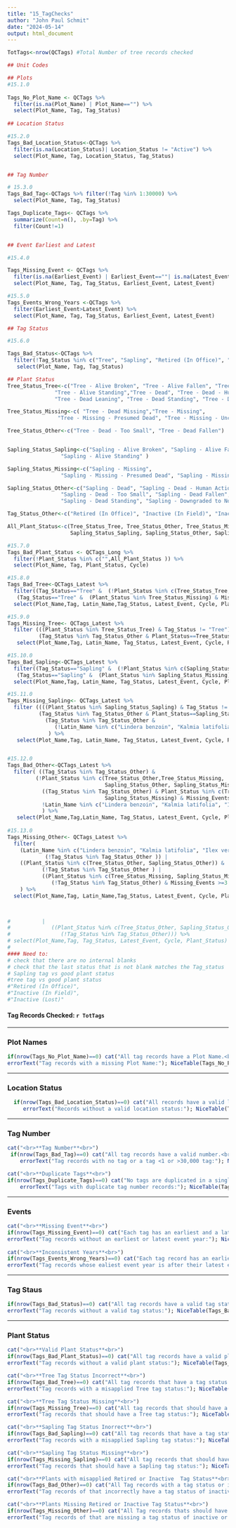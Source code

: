 ```yaml
---
title: "15_TagChecks"
author: "John Paul Schmit"
date: "2024-05-14"
output: html_document
---
```


```r
TotTags<-nrow(QCTags) #Total Number of tree records checked

## Unit Codes

## Plots 
#15.1.0
  
Tags_No_Plot_Name <- QCTags %>% 
  filter(is.na(Plot_Name) | Plot_Name=="") %>% 
  select(Plot_Name, Tag, Tag_Status)
 
## Location Status

#15.2.0
Tags_Bad_Location_Status<-QCTags %>% 
  filter(is.na(Location_Status)| Location_Status != "Active") %>% 
  select(Plot_Name, Tag, Location_Status, Tag_Status)


## Tag Number

# 15.3.0
Tags_Bad_Tag<-QCTags %>% filter(!Tag %in% 1:30000) %>%
  select(Plot_Name, Tag, Tag_Status)

Tags_Duplicate_Tags<- QCTags %>%  
  summarize(Count=n(), .by=Tag) %>% 
  filter(Count!=1)


## Event Earliest and Latest

#15.4.0

Tags_Missing_Event <- QCTags %>% 
  filter(is.na(Earliest_Event) | Earliest_Event==""| is.na(Latest_Event) | Latest_Event=="") %>% 
  select(Plot_Name, Tag, Tag_Status, Earliest_Event, Latest_Event)

#15.5.0
Tags_Events_Wrong_Years <-QCTags %>% 
  filter(Earliest_Event>Latest_Event) %>% 
  select(Plot_Name, Tag, Tag_Status, Earliest_Event, Latest_Event)

## Tag Status

#15.6.0

Tags_Bad_Status<-QCTags %>% 
  filter(!Tag_Status %in% c("Tree", "Sapling", "Retired (In Office)", "Inactive (In Field)", "Inactive (Lost)")) %>% 
   select(Plot_Name, Tag, Tag_Status)

## Plant Status
Tree_Status_Tree<-c("Tree - Alive Broken", "Tree - Alive Fallen", "Tree - Alive Leaning", 
               "Tree - Alive Standing","Tree - Dead", "Tree - Dead - Human Action",
               "Tree - Dead Leaning", "Tree - Dead Standing", "Tree - Downgraded to Non-Sampled")

Tree_Status_Missing<-c( "Tree - Dead Missing","Tree - Missing", 
                "Tree - Missing - Presumed Dead", "Tree - Missing - Uncertain")

Tree_Status_Other<-c("Tree - Dead - Too Small", "Tree - Dead Fallen")


Sapling_Status_Sapling<-c("Sapling - Alive Broken", "Sapling - Alive Fallen", "Sapling - Alive Leaning", 
                 "Sapling - Alive Standing" )

Sapling_Status_Missing<-c("Sapling - Missing",
                 "Sapling - Missing - Presumed Dead", "Sapling - Missing - Uncertain","Sapling - Dead Missing")

Sapling_Status_Other<-c("Sapling - Dead", "Sapling - Dead - Human Action",
                 "Sapling - Dead - Too Small", "Sapling - Dead Fallen", "Sapling - Dead Leaning",
                 "Sapling - Dead Standing", "Sapling - Downgraded to Non-Sampled" )

Tag_Status_Other<-c("Retired (In Office)", "Inactive (In Field)", "Inactive (Lost)")

All_Plant_Status<-c(Tree_Status_Tree, Tree_Status_Other, Tree_Status_Missing,
                    Sapling_Status_Sapling, Sapling_Status_Other, Sapling_Status_Missing)

#15.7.0
Tags_Bad_Plant_Status <- QCTags_Long %>%
  filter(!Plant_Status %in% c("",All_Plant_Status )) %>% 
  select(Plot_Name, Tag, Plant_Status, Cycle)

#15.8.0
Tags_Bad_Tree<-QCTags_Latest %>% 
  filter((Tag_Status=="Tree" &  (!Plant_Status %in% c(Tree_Status_Tree, Tree_Status_Missing))) |
   (Tag_Status=="Tree" &  (Plant_Status %in% Tree_Status_Missing) & Missing_Events >=3)) %>% 
  select(Plot_Name,Tag, Latin_Name,Tag_Status, Latest_Event, Cycle, Plant_Status, Missing_Events)

#15.9.0
Tags_Missing_Tree<- QCTags_Latest %>% 
  filter (((Plant_Status %in% Tree_Status_Tree) & Tag_Status != "Tree") |
          (Tag_Status %in% Tag_Status_Other & Plant_Status==Tree_Status_Missing & Missing_Events<3)) %>% 
   select(Plot_Name,Tag, Latin_Name, Tag_Status, Latest_Event, Cycle, Plant_Status, Missing_Events)

#15.10.0
Tags_Bad_Sapling<-QCTags_Latest %>% 
  filter((Tag_Status=="Sapling" &  (!Plant_Status %in% c(Sapling_Status_Sapling, Sapling_Status_Missing))) |
   (Tag_Status=="Sapling" &  (Plant_Status %in% Sapling_Status_Missing) & Missing_Events >=3) ) %>% 
  select(Plot_Name,Tag, Latin_Name, Tag_Status, Latest_Event, Cycle, Plant_Status, Missing_Events)

#15.11.0
Tags_Missing_Sapling<- QCTags_Latest %>% 
  filter ((((Plant_Status %in% Sapling_Status_Sapling) & Tag_Status != "Sapling") |
          (Tag_Status %in% Tag_Status_Other & Plant_Status==Sapling_Status_Missing & Missing_Events<3)) &
            (Tag_Status %in% Tag_Status_Other & 
               (!Latin_Name %in% c("Lindera benzoin", "Kalmia latifolia", "Ilex verticillata")))
             ) %>% 
   select(Plot_Name,Tag, Latin_Name, Tag_Status, Latest_Event, Cycle, Plant_Status, Missing_Events)


#15.12.0
Tags_Bad_Other<-QCTags_Latest %>% 
  filter( ((Tag_Status %in% Tag_Status_Other) & 
         (!Plant_Status %in% c(Tree_Status_Other,Tree_Status_Missing, 
                               Sapling_Status_Other, Sapling_Status_Missing)) |
           ((Tag_Status %in% Tag_Status_Other) & Plant_Status %in% c(Tree_Status_Missing, 
                               Sapling_Status_Missing) & Missing_Events <3)) &
           !Latin_Name %in% c("Lindera benzoin", "Kalmia latifolia", "Ilex verticillata")
           ) %>% 
   select(Plot_Name,Tag,Latin_Name, Tag_Status, Latest_Event, Cycle, Plant_Status, Missing_Events)
         
#15.13.0
Tags_Missing_Other<- QCTags_Latest %>% 
  filter(
    (Latin_Name %in% c("Lindera benzoin", "Kalmia latifolia", "Ilex verticillata") &
            (!Tag_Status %in% Tag_Status_Other )) |
    ((Plant_Status %in% c(Tree_Status_Other, Sapling_Status_Other)) &
           (!Tag_Status %in% Tag_Status_Other ) |
           ((Plant_Status %in% c(Tree_Status_Missing, Sapling_Status_Missing)) &
              (!Tag_Status %in% Tag_Status_Other) & Missing_Events >=3 ))
    ) %>% 
  select(Plot_Name,Tag, Latin_Name,Tag_Status, Latest_Event, Cycle, Plant_Status, Missing_Events)
  


#          |
#             ((Plant_Status %in% c(Tree_Status_Other, Sapling_Status_Other)) &
#                (!Tag_Status %in% Tag_Status_Other))) %>% 
# select(Plot_Name,Tag, Tag_Status, Latest_Event, Cycle, Plant_Status)
#          
#### Need to:
# check that there are no internal blanks
# check that the last status that is not blank matches the Tag_status
# Sapling tag vs good plant status
#tree tag vs good plant status
#"Retired (In Office)", 
#"Inactive (In Field)", 
#"Inactive (Lost)"


```


#### **Tag Records Checked:** `r TotTags` ####

---

### Plot Names

```r
if(nrow(Tags_No_Plot_Name)==0) cat("All tag records have a Plot Name.<br>") else {
errorText("Tag records with a missing Plot Name:"); NiceTable(Tags_No_Plot_Name)}

```

---

###  Location Status
```r

  if(nrow(Tags_Bad_Location_Status)==0) cat("All records have a valid location status.<br>") else {
     errorText("Records without a valid location status:"); NiceTable(Tags_Bad_Location_Status)}

```

---


###  Tag Number
```r

cat("<br>**Tag Number**<br>") 
 if(nrow(Tags_Bad_Tag)==0) cat("All tag records have a valid number.<br>") else {
    errorText("Tag records with no tag or a tag <1 or >30,000 tag:"); NiceTable(Tags_Bad_Tag)}

cat("<br>**Duplicate Tags**<br>") 
if(nrow(Tags_Duplicate_Tags)==0) cat("No tags are duplicated in a single visit.<br>") else {
    errorText("Tags with duplicate tag number records:"); NiceTable(Tags_Duplicate_Tag)}

```

---

### Events

```r

cat("<br>**Missing Event**<br>")
if(nrow(Tags_Missing_Event)==0) cat("Each tag has an earliest and a latest event year.<br>") else {
errorText("Tag records without an earliest or latest event year:"); NiceTable(Tags_Missing_Event)}
 
cat("<br>**Inconsistent Years**<br>")
if(nrow(Tags_Events_Wrong_Years)==0) cat("Each tag record has an earliest event year prior to or the same as the latest event year.<br>") else {
errorText("Tag records whose ealiest event year is after their latest event year:"); NicetTable(Tags_Events_Wrong_Years)}

```

---

###  Tag Staus
```r
 
if(nrow(Tags_Bad_Status)==0) cat("All tag records have a valid tag status.<br>") else {
errorText("Tag records without a valid tag status:"); NiceTable(Tags_Bad_Status)}

```

---

### Plant Status

```r

cat("<br>**Valid Plant Status**<br>")
if(nrow(Tags_Bad_Plant_Status)==0) cat("All tag records have a valid plant status.<br>") else {
errorText("Tag records without a valid plant status:"); NiceTable(Tags_Bad_Plant_Status)}

cat("<br>**Tree Tag Status Incorrect**<br>")
if(nrow(Tags_Bad_Tree)==0) cat("All tag records that have a tag status of Tree should have that status.<br>") else {
errorText("Tag records with a misapplied Tree tag status:"); NiceTable(Tags_Bad_Tree)}

cat("<br>**Tree Tag Status Missing**<br>")
if(nrow(Tags_Missing_Tree)==0) cat("All tag records that should have a tag status of Tree have that status.<br>") else {
errorText("Tag records that should have a Tree tag status:"); NiceTable(Tags_Missing_Tree)}

cat("<br>**Sapling Tag Status Inorrect**<br>")
if(nrow(Tags_Bad_Sapling)==0) cat("All tag records that have a tag status of Sapling should have that status.<br>") else {
errorText("Tag records with a misapplied Sapling tag status:"); NiceTable(Tags_Bad_Sapling)}

cat("<br>**Sapling Tag Status Missing**<br>")
if(nrow(Tags_Missing_Sapling)==0) cat("All tag records that should have a tag status of Sapling have that status.<br>") else {
errorText("Tag records that should have a Sapling tag status:"); NiceTable(Tags_Missing_Sapling)}

cat("<br>**Plants with misapplied Retired or Inactive  Tag Status**<br>")
if(nrow(Tags_Bad_Other)==0) cat("All Tag records with a tag status or incative or retired should have that stutus.<br>") else {
errorText("Tag records of that incorrectly have a tag status of inactive or retired:"); NiceTable(Tags_Bad_Other)}

cat("<br>**Plants Missing Retired or Inactive Tag Status**<br>")
if(nrow(Tags_Missing_Other)==0) cat("All Tag records thats should have a tag status or incative or retired have that stutus.<br>") else {
errorText("Tag records of that are missing a tag status of inactive or retired:"); NiceTable(Tags_Missing_Other)}


```
  
